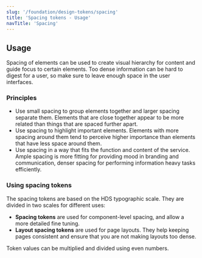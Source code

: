 ```yaml
---
slug: '/foundation/design-tokens/spacing'
title: 'Spacing tokens - Usage'
navTitle: 'Spacing'
---
```




## Usage

Spacing of elements can be used to create visual hierarchy for content and guide focus to certain elements. Too dense information can be hard to digest for a user, so make sure to leave enough space in the user interfaces.

### Principles
- Use small spacing to group elements together and larger spacing separate them. Elements that are close together appear to be more related than things that are spaced further apart.
- Use spacing to highlight important elements. Elements with more spacing around them tend to perceive higher importance than elements that have less space around them.
- Use spacing in a way that fits the function and content of the service. Ample spacing is more fitting for providing mood in branding and communication, denser spacing for performing information heavy tasks efficiently.

### Using spacing tokens
The spacing tokens are based on the HDS typographic scale. They are divided in two scales for different uses:

- **Spacing tokens** are used for component-level spacing, and allow a more detailed fine tuning.
- **Layout spacing tokens** are used for page layouts. They help keeping pages consistent and ensure that you are not making layouts too dense.

Token values can be multiplied and divided using even numbers.
